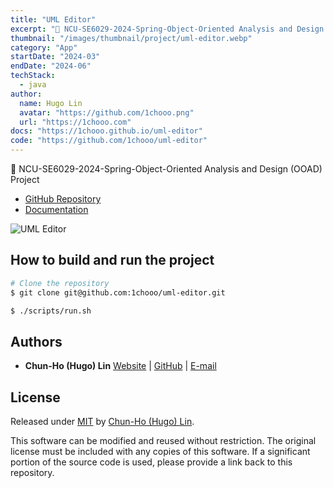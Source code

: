 ```yaml
---
title: "UML Editor"
excerpt: "🎨 NCU-SE6029-2024-Spring-Object-Oriented Analysis and Design (OOAD) Project"
thumbnail: "/images/thumbnail/project/uml-editor.webp"
category: "App"
startDate: "2024-03"
endDate: "2024-06"
techStack:
  - java
author:
  name: Hugo Lin
  avatar: "https://github.com/1chooo.png"
  url: "https://1chooo.com"
docs: "https://1chooo.github.io/uml-editor"
code: "https://github.com/1chooo/uml-editor"
---
```


🎨 NCU-SE6029-2024-Spring-Object-Oriented Analysis and Design (OOAD) Project

- [GitHub Repository](https://github.com/1chooo/uml-editor)
- [Documentation](https://1chooo.github.io/uml-editor/)

![UML Editor](/images/thumbnail/project/uml-editor.webp)

## How to build and run the project

```bash
# Clone the repository
$ git clone git@github.com:1chooo/uml-editor.git

$ ./scripts/run.sh
```

## Authors

- **Chun-Ho (Hugo) Lin** [Website](https://1chooo.com) | [GitHub](https://github.com/1chooo) | [E-mail](mailto:hugo@1chooo.com)

## License

Released under [MIT](https://github.com/1chooo/uml-editor/blob/main/LICENSE) by [Chun-Ho (Hugo) Lin](https://github.com/1chooo).

This software can be modified and reused without restriction.
The original license must be included with any copies of this software.
If a significant portion of the source code is used, please provide a link back to this repository.
